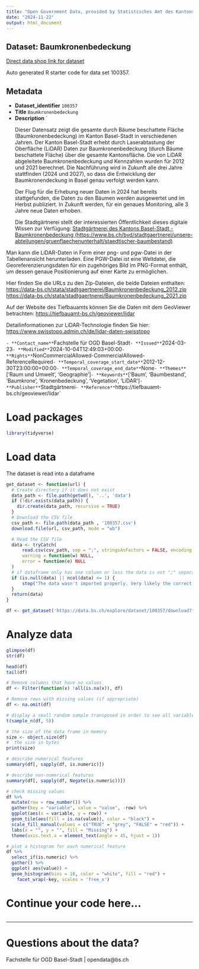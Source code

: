 ```yaml
---
title: "Open Government Data, provided by Statistisches Amt des Kantons Basel-Stadt - Fachstelle OGD"
date: "2024-11-22"
output: html_document
---
```


## Dataset: Baumkronenbedeckung

[Direct data shop link for dataset](https://data.bs.ch/explore/dataset/100357)

Auto generated R starter code for data set 100357.

## Metadata

- **Dataset_identifier** `100357`
- **Title** `Baumkronenbedeckung`
- **Description** `<p>Dieser Datensatz zeigt die gesamte durch Bäume beschattete Fläche (Baumkronenbedeckung) im Kanton Basel-Stadt in verschiedenen Jahren. Der Kanton Basel-Stadt erhebt durch Laserabtastung der Oberfläche (LiDAR) Daten zur Baumkronenbedeckung (durch Bäume beschattete Fläche) über die gesamte Kantonsfläche. Die von LiDAR abgeleitete Baumkronenbedeckung und Kennzahlen wurden für 2012 und 2021 berechnet. Die Nachführung wird in Zukunft alle drei Jahre stattfinden (2024 und 2027), so dass die Entwicklung der Baumkronendeckung in Basel genau verfolgt werden kann.</p><p>Der Flug für die Erhebung neuer Daten in 2024 hat bereits stattgefunden, die Daten zu den Bäumen werden ausgewertet und im Herbst publiziert. In Zukunft werden, für ein genaues Monitoring, alle 3 Jahre neue Daten erhoben.</p><p>Die Stadtgärtnerei stellt der interessierten Öffentlichkeit dieses digitale Wissen zur Verfügung: <a href="https://www.bs.ch/bvd/stadtgaertnerei/unsere-abteilungen/gruenflaechenunterhalt/staedtischer-baumbestand" target="_blank">Stadtgärtnerei des Kantons Basel-Stadt - Baumkronenbedeckung (https://www.bs.ch/bvd/stadtgaertnerei/unsere-abteilungen/gruenflaechenunterhalt/staedtischer-baumbestand)</a>
</p><p>

Man kann die LiDAR-Daten in Form einer png- und pgw-Datei in der Tabellenansicht herunterladen. Eine PGW-Datei ist eine Weltdatei, die Georeferenzierungsdaten für ein zugehöriges Bild im PNG-Format enthält, um dessen genaue Positionierung auf einer Karte zu ermöglichen.</p><p>Hier finden Sie die URLs zu den Zip-Dateien, die beide Dateien enthalten:<br> 
<a href="https://data-bs.ch/stata/stadtgaertnerei/Baumkronenbedeckung_2012.zip" target="_blank">https://data-bs.ch/stata/stadtgaertnerei/Baumkronenbedeckung_2012.zip</a><br><a href="https://data-bs.ch/stata/stadtgaertnerei/Baumkronenbedeckung_2021.zip" target="_blank">https://data-bs.ch/stata/stadtgaertnerei/Baumkronenbedeckung_2021.zip</a></p><p>Auf der Website des Tiefbauamts können Sie die Daten mit dem GeoViewer betrachten: <a href="https://tiefbauamt-bs.ch/geoviewer/lidar" target="_blank">https://tiefbauamt-bs.ch/geoviewer/lidar</a></p><p>Detailinformationen zur LiDAR-Technologie finden Sie hier: <a href="https://www.swisstopo.admin.ch/de/lidar-daten-swisstopo" target="_blank">https://www.swisstopo.admin.ch/de/lidar-daten-swisstopo</a> </p>`
- **Contact_name** `Fachstelle für OGD Basel-Stadt`
- **Issued** `2024-03-23`
- **Modified** `2024-10-04T12:49:03+00:00`
- **Rights** `NonCommercialAllowed-CommercialAllowed-ReferenceRequired`
- **Temporal_coverage_start_date** `2012-12-30T23:00:00+00:00`
- **Temporal_coverage_end_date** `None`
- **Themes** `['Raum und Umwelt', 'Geographie']`
- **Keywords** `['Baum', 'Baumbestand', 'Baumkrone', 'Kronenbedeckung', 'Vegetation', 'LiDAR']`
- **Publisher** `Stadtgärtnerei`
- **Reference** `https://tiefbauamt-bs.ch/geoviewer/lidar`


# Load packages

```r

library(tidyverse)
```

# Load data

The dataset is read into a dataframe

```r
get_dataset <- function(url) {
  # Create directory if it does not exist
  data_path <- file.path(getwd(), '..', 'data')
  if (!dir.exists(data_path)) {
    dir.create(data_path, recursive = TRUE)
  }
  # Download the CSV file
  csv_path <- file.path(data_path , '100357.csv')
  download.file(url, csv_path, mode = "wb")

  # Read the CSV file
  data <- tryCatch(
      read.csv(csv_path, sep = ";", stringsAsFactors = FALSE, encoding = "UTF-8"),
      warning = function(w) NULL,
      error = function(e) NULL
  )
  # if dataframe only has one column or less the data is not ";" separated
  if (is.null(data) || ncol(data) <= 1) {
      stop("The data wasn't imported properly. Very likely the correct separator couldn't be found.\nPlease check the dataset manually and adjust the code.")
  }
  return(data)
}
```

```r

df <- get_dataset('https://data.bs.ch/explore/dataset/100357/download?format=csv&timezone=Europe%2FZurich')

```

# Analyze data

```r

glimpse(df)
str(df)

head(df)
tail(df)

```

```r
# Remove columns that have no values
df <- Filter(function(x) !all(is.na(x)), df)

# Remove rows with missing values (if appropriate)
df <- na.omit(df)
```

```r
# display a small random sample transposed in order to see all variables
t(sample_n(df, 5))
```

```r
# the size of the data frame in memory
size <- object.size(df)
#  the size in bytes
print(size)
```

```r
# describe numerical features
summary(df[, sapply(df, is.numeric)])
```

```r
# describe non-numerical features
summary(df[, sapply(df, Negate(is.numeric))])
```

```r
# check missing values
df %>%
  mutate(row = row_number()) %>%
  gather(key = "variable", value = "value", -row) %>%
  ggplot(aes(x = variable, y = row)) +
  geom_tile(aes(fill = is.na(value)), color = "black") +
  scale_fill_manual(values = c("TRUE" = "grey", "FALSE" = "red")) +
  labs(x = "", y = "", fill = "Missing") +
  theme(axis.text.x = element_text(angle = 45, hjust = 1))
```

```r
# plot a histogram for each numerical feature
df %>%
  select_if(is.numeric) %>%
  gather() %>%
  ggplot( aes(value)) +
  geom_histogram(bins = 10, color = "white", fill = "red") +
    facet_wrap(~key, scales = 'free_x')
```

# Continue your code here...

```r

```
------------------------------------------------------------------------

# Questions about the data?

Fachstelle für OGD Basel-Stadt | opendata@bs.ch
